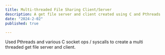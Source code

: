 ```yaml
---
title: Multi-threaded File Sharing Client/Server
description: A get file server and client created using C and Pthreads
date: "2024-2-02"
published: true
  
---
```


Used Pthreads and various C socket ops / syscalls to create a multi threaded get file server and client. 